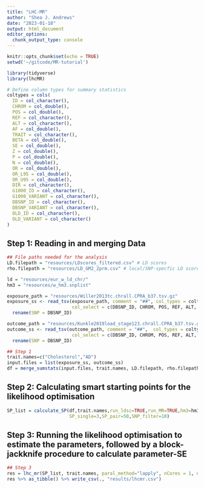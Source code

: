 ```yaml
---
title: "LHC-MR"
author: "Shea J. Andrews"
date: "2023-01-18"
output: html_document
editor_options: 
  chunk_output_type: console
---
```


```r
knitr::opts_chunk$set(echo = TRUE)
setwd('~/gitcode/MR-tutorial')

library(tidyverse)
library(lhcMR)

# Define column types for summary statistics
coltypes = cols(
  ID = col_character(),
  CHROM = col_double(),
  POS = col_double(),
  REF = col_character(),
  ALT = col_character(),
  AF = col_double(),
  TRAIT = col_character(),
  BETA = col_double(),
  SE = col_double(),
  Z = col_double(),
  P = col_double(),
  N = col_double(),
  OR = col_double(),
  OR_L95 = col_double(),
  OR_U95 = col_double(),
  DIR = col_character(),
  G1000_ID = col_character(),
  G1000_VARIANT = col_character(),
  DBSNP_ID = col_character(),
  DBSNP_VARIANT = col_character(),
  OLD_ID = col_character(),
  OLD_VARIANT = col_character()
)

```

## Step 1: Reading in and merging Data
```r
## File paths needed for the analysis
LD.filepath = "resources/LDscores_filtered.csv" # LD scores
rho.filepath = "resources/LD_GM2_2prm.csv" # local/SNP-specfic LD scores

ld = "resources/eur_w_ld_chr/"
hm3 = "resources/w_hm3.snplist"

```

```r
exposure_path = "resources/Willer2013tc.chrall.CPRA_b37.tsv.gz"
exposure_ss <- read_tsv(exposure_path, comment = "##", col_types = coltypes, 
                        col_select = c(DBSNP_ID, CHROM, POS, REF, ALT, AF, BETA, SE, Z, P, N)) %>%
  rename(SNP = DBSNP_ID)

```


```r
outcome_path = "resources/Kunkle2019load_stage123.chrall.CPRA_b37.tsv.gz"
outcome_ss <- read_tsv(outcome_path, comment = "##",  col_types = coltypes, 
                        col_select = c(DBSNP_ID, CHROM, POS, REF, ALT, AF, BETA, SE, Z, P, N))  %>%
  rename(SNP = DBSNP_ID)

```

```r
## Step 1
trait.names=c("Cholesterol","AD")
input.files = list(exposure_ss, outcome_ss)
df = merge_sumstats(input.files, trait.names, LD.filepath, rho.filepath)

```


## Step 2: Calculating smart starting points for the likelihood optimisation

```r
SP_list = calculate_SP(df,trait.names,run_ldsc=TRUE,run_MR=TRUE,hm3=hm3,ld=ld,nStep = 2,
                       SP_single=3,SP_pair=50,SNP_filter=10)

```


## Step 3: Running the likelihood optimisation to estimate the parameters, followed by a block-jackknife procedure to calculate parameter-SE

```r

## Step 3
res = lhc_mr(SP_list, trait.names, paral_method="lapply", nCores = 1, nBlock=200)
res %>% as_tibble() %>% write_csv(., "results/lhcmr.csv")
```





































